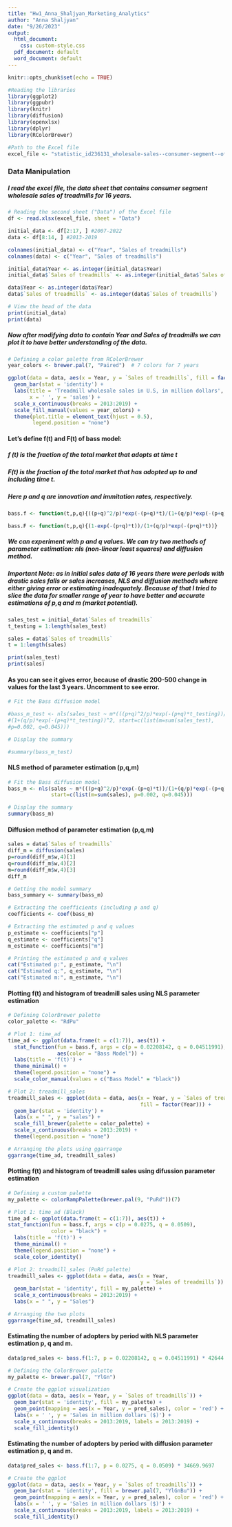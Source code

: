```yaml
---
title: "Hw1_Anna_Shaljyan_Marketing_Analytics"
author: "Anna Shaljyan"
date: "9/26/2023"
output:
  html_document:
    css: custom-style.css
  pdf_document: default
  word_document: default
---
```



```r
knitr::opts_chunk$set(echo = TRUE)
```


```r
#Reading the libraries
library(ggplot2)
library(ggpubr)
library(knitr)
library(diffusion)
library(openxlsx)
library(dplyr)
library(RColorBrewer)

#Path to the Excel file
excel_file <- "statistic_id236131_wholesale-sales--consumer-segment--of-treadmills-in-the-us-2007-2022.xlsx"
```

### Data Manipulation

##### I read the excel file, the data sheet that contains consumer segment wholesale sales of treadmills for 16 years.

```r

# Reading the second sheet ("Data") of the Excel file
df <- read.xlsx(excel_file, sheet = "Data")

initial_data <- df[2:17, ] #2007-2022
data <- df[8:14, ] #2013-2019

colnames(initial_data) <- c("Year", "Sales of treadmills")
colnames(data) <- c("Year", "Sales of treadmills")

initial_data$Year <- as.integer(initial_data$Year)
initial_data$`Sales of treadmills` <- as.integer(initial_data$`Sales of treadmills`)

data$Year <- as.integer(data$Year)
data$`Sales of treadmills` <- as.integer(data$`Sales of treadmills`)

# View the head of the data
print(initial_data)
print(data)
```

##### Now after modifying data to contain Year and Sales of treadmills we can plot it to have better understanding of the data.

```r

# Defining a color palette from RColorBrewer
year_colors <- brewer.pal(7, "Paired")  # 7 colors for 7 years

ggplot(data = data, aes(x = Year, y = `Sales of treadmills`, fill = factor(Year))) +
  geom_bar(stat = 'identity') +
  labs(title = 'Treadmill wholesale sales in U.S, in million dollars', 
       x = ' ', y = 'sales') +
  scale_x_continuous(breaks = 2013:2019) +
  scale_fill_manual(values = year_colors) +
  theme(plot.title = element_text(hjust = 0.5),
        legend.position = "none")  

```

#### Let's define f(t) and F(t) of bass model:
##### f (t) is the fraction of the total market that adopts at time t
##### F(t) is the fraction of the total market that has adopted up to and including time t.
##### Here p and q are innovation and immitation rates, respectively.

```r
bass.f <- function(t,p,q){((p+q)^2/p)*exp(-(p+q)*t)/(1+(q/p)*exp(-(p+q)*t))^2}

bass.F <- function(t,p,q){(1-exp(-(p+q)*t))/(1+(q/p)*exp(-(p+q)*t))}
```

##### We can experiment with p and q values. We can try two methods of parameter estimation: nls (non-linear least squares) and diffusion method. 

##### Important Note: as in initial sales data of 16 years there were periods with drastic sales falls or sales increases, NLS and diffusion methods where either giving error or estimating inadequately. Because of that I tried to slice the data for smaller range of year to have better and accurate estimations of p,q and m (market potential).

```r
sales_test = initial_data$`Sales of treadmills`
t_testing = 1:length(sales_test)

sales = data$`Sales of treadmills`
t = 1:length(sales)

print(sales_test)
print(sales)
```
#### As you can see it gives error, because of drastic 200-500 change in values for the last 3 years. Uncomment to see error. 

```r
# Fit the Bass diffusion model

#bass_m_test <- nls(sales_test ~ m*(((p+q)^2/p)*exp(-(p+q)*t_testing))/
#(1+(q/p)*exp(-(p+q)*t_testing))^2, start=c(list(m=sum(sales_test), 
#p=0.002, q=0.045)))

# Display the summary

#summary(bass_m_test)
```

#### NLS method of parameter estimation (p,q,m)
```r
# Fit the Bass diffusion model
bass_m <- nls(sales ~ m*(((p+q)^2/p)*exp(-(p+q)*t))/(1+(q/p)*exp(-(p+q)*t))^2,
              start=c(list(m=sum(sales), p=0.002, q=0.045)))

# Display the summary
summary(bass_m)
```
#### Diffusion method of parameter estimation (p,q,m)
```r
sales = data$`Sales of treadmills`
diff_m = diffusion(sales)
p=round(diff_m$w,4)[1]
q=round(diff_m$w,4)[2]
m=round(diff_m$w,4)[3]
diff_m

```
```r
# Getting the model summary
bass_summary <- summary(bass_m)

# Extracting the coefficients (including p and q)
coefficients <- coef(bass_m)

# Extracting the estimated p and q values
p_estimate <- coefficients["p"]
q_estimate <- coefficients["q"]
m_estimate <- coefficients["m"]

# Printing the estimated p and q values
cat("Estimated p:", p_estimate, "\n")
cat("Estimated q:", q_estimate, "\n")
cat("Estimated m:", m_estimate, "\n")
```
#### Plotting f(t) and histogram of treadmill sales using NLS parameter estimation
```r

# Defining ColorBrewer palette
color_palette <- "RdPu"

# Plot 1: time_ad
time_ad <- ggplot(data.frame(t = c(1:7)), aes(t)) +
  stat_function(fun = bass.f, args = c(p = 0.02208142, q = 0.04511991),
                aes(color = "Bass Model")) +
  labs(title = 'f(t)') +
  theme_minimal() +
  theme(legend.position = "none") +  
  scale_color_manual(values = c("Bass Model" = "black"))  

# Plot 2: treadmill_sales
treadmill_sales <- ggplot(data = data, aes(x = Year, y = `Sales of treadmills`,
                                           fill = factor(Year))) +
  geom_bar(stat = 'identity') +
  labs(x = " ", y = "sales") +
  scale_fill_brewer(palette = color_palette) +  
  scale_x_continuous(breaks = 2013:2019) +
  theme(legend.position = "none")  

# Arranging the plots using ggarrange
ggarrange(time_ad, treadmill_sales)


```

#### Plotting f(t) and histogram of treadmill sales using difussion parameter estimation

```r

# Defining a custom palette
my_palette <- colorRampPalette(brewer.pal(9, "PuRd"))(7)

# Plot 1: time_ad (Black)
time_ad <- ggplot(data.frame(t = c(1:7)), aes(t)) +
stat_function(fun = bass.f, args = c(p = 0.0275, q = 0.0509), 
              color = "black") +
  labs(title = 'f(t)') +
  theme_minimal() +
  theme(legend.position = "none") +
  scale_color_identity()  

# Plot 2: treadmill_sales (PuRd palette)
treadmill_sales <- ggplot(data = data, aes(x = Year, 
                                           y = `Sales of treadmills`)) +
  geom_bar(stat = 'identity', fill = my_palette) +  
  scale_x_continuous(breaks = 2013:2019) +
  labs(x = " ", y = "Sales")

# Arranging the two plots
ggarrange(time_ad, treadmill_sales)

```

#### Estimating the number of adopters by period with NLS parameter estimation p, q and m.

```r

data$pred_sales <- bass.f(1:7, p = 0.02208142, q = 0.04511991) * 42644.88

# Defining the ColorBrewer palette
my_palette <- brewer.pal(7, "YlGn")

# Create the ggplot visualization
ggplot(data = data, aes(x = Year, y = `Sales of treadmills`)) +
  geom_bar(stat = 'identity', fill = my_palette) +  
  geom_point(mapping = aes(x = Year, y = pred_sales), color = 'red') +
  labs(x = ' ', y = 'Sales in million dollars ($)') +
  scale_x_continuous(breaks = 2013:2019, labels = 2013:2019) +
  scale_fill_identity()  
```

#### Estimating the number of adopters by period with diffusion parameter estimation p, q and m.

```r

data$pred_sales <- bass.f(1:7, p = 0.0275, q = 0.0509) * 34669.9697

# Create the ggplot
ggplot(data = data, aes(x = Year, y = `Sales of treadmills`)) +
  geom_bar(stat = 'identity', fill = brewer.pal(7, "YlGnBu")) +  
  geom_point(mapping = aes(x = Year, y = pred_sales), color = 'red') +
  labs(x = ' ', y = 'Sales in million dollars ($)') +
  scale_x_continuous(breaks = 2013:2019, labels = 2013:2019) +
  scale_fill_identity() 


```



